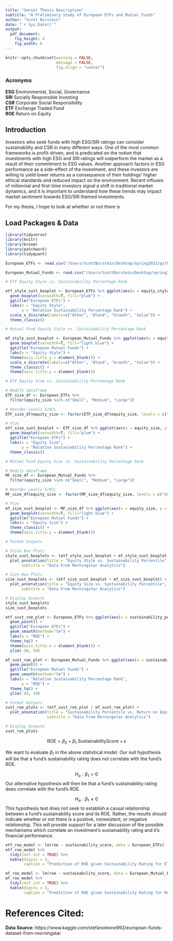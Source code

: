 ```yaml
---
title: "Senior Thesis Description"
subtitle: "A Preliminary Study of European ETFs and Mutual Funds"
author: "Scott Burstein"
date: "`r Sys.Date()`"
output: 
  pdf_document: 
    fig_height: 4
    fig_width: 6
---
```


```r
knitr::opts_chunk$set(warning = FALSE, 
                      message = FALSE, 
                      fig.align = "center")
```

### Acronyms

**ESG** Environmental, Social, Governance  
**SRI** Socially Responsible Investing  
**CSR** Corporate Social Responsibility  
**ETF** Exchange Traded Fund  
**ROE** Return on Equity  

## Introduction

Investors who seek funds with high ESG/SRI ratings can consider sustainability and CSR in many different ways. One of the most common frameworks is profit-driven, and is predicated on the notion that investments with high ESG and SRI ratings will outperform the market as a result of their commitment to ESG values. Another approach factors in ESG performance as a side-effect of the investment, and these investors are willing to yield lower returns as a consequence of their holdings' higher ethical standards and reduced impact on the environment. Recent influxes of millennial and first-time investors signal a shift in traditional market dynamics, and it is important to understand how these trends may impact market sentiment towards ESG/SRI themed investments.

For my thesis, I hope to look at whether or not there is 

## Load Packages & Data

```r
library(tidyverse)
library(knitr)
library(broom)
library(patchwork)
library(tidyquant)
```


```r
European_ETFs <- read.csv("/Users/ScottBurstein/Desktop/spring2021/github_repos/ETF-Sustainability-Strats/Morningstar_Data/Morningstar - European ETFs.csv")

European_Mutual_Funds <- read.csv("/Users/ScottBurstein/Desktop/spring2021/github_repos/ETF-Sustainability-Strats/Morningstar_Data/Morningstar - European Mutual Funds.csv")
```

```r
# ETF Equity Style vs. Sustainability Percentage Rank

etf_style_sust_boxplot <- European_ETFs %>% ggplot(aes(x = equity_style, y = sustainability_percentage_rank)) + 
  geom_boxplot(varwidth=T, fill="plum") + 
  ggtitle("European ETFs") +
  labs(x = "Equity Style",
       y = "Relative Sustainability Percentage Rank") +
  scale_x_discrete(labels=c("Other", "Blend", "Growth", "Value")) +
  theme_classic()

# Mutual Fund Equity Style vs. Sustainability Percentage Rank

mf_style_sust_boxplot <- European_Mutual_Funds %>% ggplot(aes(x = equity_style, y = sustainability_percentage_rank)) + 
  geom_boxplot(varwidth=T, fill="light blue") +
  ggtitle("European Mutual Funds") +
  labs(x = "Equity Style") +
  theme(axis.title.y = element_blank()) +
  scale_x_discrete(labels=c("Other", "Blend", "Growth", "Value")) +
  theme_classic() +
  theme(axis.title.y = element_blank())

# ETF Equity Size vs. Sustainability Percentage Rank

# Modify dataframe
ETF_size_df <- European_ETFs %>% 
  filter(equity_size %in% c("Small", "Medium", "Large"))

# Reorder Levels S/M/L
ETF_size_df$equity_size <- factor(ETF_size_df$equity_size, levels = c("Small", "Medium", "Large"))

# Plot
etf_size_sust_boxplot <- ETF_size_df %>% ggplot(aes(x = equity_size, y = sustainability_percentage_rank)) + 
  geom_boxplot(varwidth=T, fill="plum") + 
  ggtitle("European ETFs") +
  labs(x = "Equity Size",
       y = "Relative Sustainability Percentage Rank") +
  theme_classic()

# Mutual Fund Equity Size vs. Sustainability Percentage Rank

# Modify dataframe
MF_size_df <- European_Mutual_Funds %>% 
  filter(equity_size %in% c("Small", "Medium", "Large"))

# Reorder Levels S/M/L
MF_size_df$equity_size <- factor(MF_size_df$equity_size, levels = c("Small", "Medium", "Large"))

# Plot
mf_size_sust_boxplot <- MF_size_df %>% ggplot(aes(x = equity_size, y = sustainability_percentage_rank)) + 
  geom_boxplot(varwidth=T, fill="light blue") + 
  ggtitle("European Mutual Funds") +
  labs(x = "Equity Size") + 
  theme_classic() +
  theme(axis.title.y = element_blank())

# Format Outputs

# Style Box Plots
style_sust_boxplots <- (etf_style_sust_boxplot + mf_style_sust_boxplot) + 
  plot_annotation(title = "Equity Style vs. Sustainability Percentile",
       subtitle = "Data From Morningstar Analytics")

# Size Box Plots
size_sust_boxplots <- (etf_size_sust_boxplot + mf_size_sust_boxplot) + 
  plot_annotation(title = "Equity Size vs. Sustainability Percentile",
       subtitle = "Data From Morningstar Analytics")

# Display Outputs
style_sust_boxplots
size_sust_boxplots
```

```r
etf_sust_roe_plot <- European_ETFs %>% ggplot(aes(x = sustainability_percentage_rank, y = roe)) +
  geom_point() +
  ggtitle("European ETFs") +
  geom_smooth(method="lm") +
  labs(y = "ROE") +
  theme_tq() +
  theme(axis.title.x = element_blank()) +
  ylim(-50, 50)

mf_sust_roe_plot <- European_Mutual_Funds %>% ggplot(aes(x = sustainability_percentage_rank, y = roe)) +
  geom_point() +
  ggtitle("European Mutual Funds") +
  geom_smooth(method="lm") +
  labs(x = "Relative Sustainability Percentage Rank",
       y = "ROE") +
  theme_tq() +
  ylim(-50, 50)

# Format Outputs
sust_roe_plots <- (etf_sust_roe_plot / mf_sust_roe_plot) +
  plot_annotation(title = "Sustainability Percentile vs. Return on Equity (ROE)",
                  subtitle = "Data From Morningstar Analytics")

# Display Outputs
sust_roe_plots
```

$$\text{ROE} = \beta_0 + \beta_1 ~ \text{SustainabilityScore} + \epsilon$$

We want to evaluate $\beta_1$ in the above statistical model. Our null hypothesis will be that a fund's sustainability rating does not correlate with the fund's ROE. 

$$H_o: \beta_1 = 0$$
Our alternative hypothesis will then be that a fund's sustainability rating does correlate with the fund's ROE.

$$H_a: \beta_1 \neq 0$$
This hypothesis test does not seek to establish a causal relationship between a fund's sustainability score and its ROE. Rather, the results should indicate whether or not there is a positive, nonexistent, or negative relationship. This will provide support for a later discussion of the possible mechanisms which correlate an investment's sustainability rating and it's financial performance.

```r
etf_roe_model <- lm(roe ~ sustainability_score, data = European_ETFs)
etf_roe_model %>% 
  tidy(conf.int = TRUE) %>%
  kable(digits = 3, 
        caption = "Prediction of ROE given Sustainability Rating for ETFs")

mf_roe_model <- lm(roe ~ sustainability_score, data = European_Mutual_Funds)
mf_roe_model %>% 
  tidy(conf.int = TRUE) %>%
  kable(digits = 3, 
        caption = "Prediction of ROE given Sustainability Rating for Mutual Funds")
```


# References Cited:

**Data Source:**
https://www.kaggle.com/stefanoleone992/european-funds-dataset-from-morningstar

